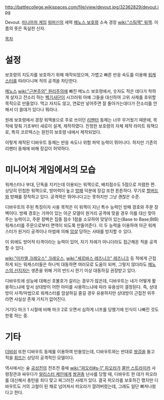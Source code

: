 http://battlecollege.wikispaces.com/file/view/devout.jpg/32362829/devout.jpg

Devout. [[미니어처 게임]] [[워머신]]의 세력 [[메노스 보호령]] 소속 경장 [[wiki:"스팀잭" 워잭]]. 이름의 뜻은 독실한 신자.

[[목차]]
= 설정 =
보호령의 지도자를 보호하기 위해 제작되었으며, 가볍고 빠른 반응 속도를 이용해 [[워캐스터]]를 따라다니며 적의 공격을 차단한다. 

[[메노스]] [[wiki:"근본주의" 원리주의]]에 빠진 메노스 보호령에서, 숫자도 적은 데다가 착하게 살자고 잔소리 하는 [[벽기사]]단이 시끄러워 아예 그들을 대신하여 고위 사제를 호위할 목적으로 만들었다. 먹고 자지도 않고, 연료만 넣어주면 잘 돌아가는데다가 잔소리를 안 해서 더 쓸데가 있다나 뭐라나.

원레 보호령에서 경장 워잭용으로 주로 쓰이던 [[리펜터]] 동체는 너무 무거웠기 때문에, 목적에 맞춰 기초부터 새로이 설계, 제작하였다. 진정한 보호령의 자체 제작 라이트 워잭으로, 특히 코르텍스는 완전히 보호령 내에서 제작되었다.

이렇게 제작된 디바우트 동체는 반응 속도나 위험 파악 능력이 뛰어나다. 하지만 기존의 리펜터 동체에 비해 장갑이 허약하다.


= 미니어처 게임에서의 모습 =
워캐스터나 부대, 단독을 지키는데 이용되는 워잭으로, 배치점수도 5점으로 저렴한 편. 상당히 민첩한 워잭으로, 방어력이 높고 [[방패]] 덕분에 장갑 또한 튼튼하다. 무기로 [[할버드]]와 방패를 장착하고 있다. 공격력은 뛰어나다고는 못하지만 그냥 괜찮은 수준.

디바우트의 주된 특징이자 사용 목적은 이 워잭이 지닌 특수 능력인 방패 경호와 주문 장벽이다. 방패 경호는 가까이 있는 아군 모델이 원거리 공격에 맞을 경우 이를 대신 맞아주는 능력이고, 주문 장벽은 집중 점수 1점을 소모하여 맞닿아 있는(Base to Base;BtB) 워캐스터를 주문으로부터 면역이 되도록 만들어준다. 이 두 능력을 이용하여 아군 워캐스터가 원거리 공격이나 마법에 의해 [[암살]] 당하는 사태를 방지할 수 있다.

이 외에도 방어적 타격이라는 능력이 있어, 자기 차례가 아니더라도 접근해온 적을 공격할 수 있다. 

[[wiki:"미카엘 크레오스" 크레오스]], [[wiki:"세르바스 레즈니크" 레즈니크]] 등 적에게 근접하게 되는 워캐스터들은 하나씩 대동하면 여러모로 도움이 되며, 그렇지 않더라도 [[메노스의 선지자]]는 생존을 위해 거의 반드시 한기 이상 대동하길 권장받고 있다.

디바우트에 성능에 대해선 호불호가 갈리는 경우가 많은데, 디바우트는 내가 어떻게 활용하느냐에 앞서 상대방이 어떤 아미를 사용하느냐에 따라 유용성이 결정된다. 즉, 상대방이 사격/마법으로 워캐스터를 암살하길 즐길 경우 유용하지만 상대방이 근접전 위주라면 사실상 존재 가치가 없어진다. 

거기다 마크 1 시절에 비해 마크 2로 오면서 심하게 너프를 당했기에 인식이 나빠진 것도 한몫 하는 중.


= 기타 =
[[더비쉬]] 또한 디바우트 동체를 이용하여 만들었는데, 디바우트와는 반대로 [[쌍검]]을 들고 적을 [[회]]뜨는 상당히 공격적인 모델이다.

역사에서는 술 [[공성전]]의 전초전 중에 [[wiki:"피오라#s-1" 피오라]]가 [[콜만 스트라이커]] 사령장관과 싸우다가 [[알리스터 케인]]에게 [[쌍권총]] 난사를 당할 때, 디바우트 한 대가 피오라를 대신해서 총탄을 죄다 맞고 찌그러진 사례가 있다. 결국 피오라를 보호하긴 했지만 디바우트도 거의 고철이 된 채로 넘어져서 피오라가 깔려버렸는데, 그래도 일단 빠져나왔다고 한다.
